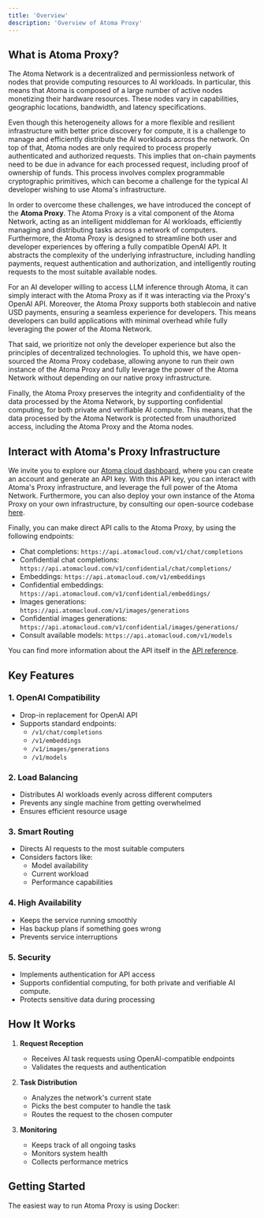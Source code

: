 ```yaml
---
title: 'Overview'
description: 'Overview of Atoma Proxy'
---
```


## What is Atoma Proxy?

The Atoma Network is a decentralized and permissionless network of nodes that provide computing resources to AI workloads. In particular, this means that Atoma is composed of a large number of active nodes
monetizing their hardware resources. These nodes vary in capabilities, geographic locations, bandwidth, and latency specifications.

Even though this heterogeneity allows for a more flexible and resilient infrastructure with better price discovery for compute, it is a challenge to manage and efficiently distribute the AI workloads across the network.
On top of that, Atoma nodes are only required to process properly authenticated and authorized requests. This implies that on-chain payments need to be due in advance for each processed request, including proof of ownership
of funds. This process involves complex programmable cryptographic primitives, which can become a challenge for the typical AI developer wishing to use Atoma's infrastructure.

In order to overcome these challenges, we have introduced the concept of the **Atoma Proxy**. The Atoma Proxy is a vital component of the Atoma Network, acting as an intelligent middleman for AI workloads, efficiently managing and distributing tasks across a network of computers.
Furthermore, the Atoma Proxy is designed to streamline both user and developer experiences by offering
a fully compatible OpenAI API. It abstracts the complexity of the underlying infrastructure, including handling payments, request authentication and authorization, and intelligently routing requests to the most suitable available nodes.

For an AI developer willing to access LLM inference through Atoma, it can simply interact with the Atoma Proxy as if it was interacting via the Proxy's OpenAI API. Moreover, the Atoma Proxy supports both stablecoin and native USD payments,
ensuring a seamless experience for developers. This means developers can build applications with minimal overhead while fully leveraging the power of the Atoma Network.

That said, we prioritize not only the developer experience but also the principles of decentralized technologies. To uphold this, we have open-sourced the Atoma Proxy codebase, allowing anyone to run their own instance of the Atoma Proxy and fully leverage the power of the Atoma Network without depending on our
native proxy infrastructure.

Finally, the Atoma Proxy preserves the integrity and confidentiality of the data processed by the Atoma Network, by supporting confidential computing, for both private and verifiable AI compute.
This means, that the data processed by the Atoma Network is protected from unauthorized access, including the Atoma Proxy and the Atoma nodes.

## Interact with Atoma's Proxy Infrastructure

We invite you to explore our [Atoma cloud dashboard](https://atomacloud.com), where you can create an account and generate an API key. With this API key, you can interact with Atoma's Proxy infrastructure, and leverage the full power of the Atoma Network.
Furthermore, you can also deploy your own instance of the Atoma Proxy on your own infrastructure, by consulting our open-source codebase [here](https://github.com/atoma-network/atoma-proxy).

Finally, you can make direct API calls to the Atoma Proxy, by using the following endpoints:

- Chat completions: `https://api.atomacloud.com/v1/chat/completions`
- Confidential chat completions: `https://api.atomacloud.com/v1/confidential/chat/completions/`
- Embeddings: `https://api.atomacloud.com/v1/embeddings`
- Confidential embeddings: `https://api.atomacloud.com/v1/confidential/embeddings/`
- Images generations: `https://api.atomacloud.com/v1/images/generations`
- Confidential images generations: `https://api.atomacloud.com/v1/confidential/images/generations/`
- Consult available models: `https://api.atomacloud.com/v1/models`

You can find more information about the API itself in the [API reference](https://docs.atoma.network/cloud-api-reference/).

## Key Features

### 1. OpenAI Compatibility
- Drop-in replacement for OpenAI API
- Supports standard endpoints:
  - `/v1/chat/completions`
  - `/v1/embeddings` 
  - `/v1/images/generations`
  - `/v1/models`

### 2. Load Balancing
- Distributes AI workloads evenly across different computers
- Prevents any single machine from getting overwhelmed
- Ensures efficient resource usage

### 3. Smart Routing
- Directs AI requests to the most suitable computers
- Considers factors like:
  - Model availability
  - Current workload
  - Performance capabilities

### 4. High Availability
- Keeps the service running smoothly
- Has backup plans if something goes wrong
- Prevents service interruptions

### 5. Security
- Implements authentication for API access
- Supports confidential computing, for both private and verifiable AI compute.
- Protects sensitive data during processing

## How It Works

1. **Request Reception**
   - Receives AI task requests using OpenAI-compatible endpoints
   - Validates the requests and authentication

2. **Task Distribution**
   - Analyzes the network's current state
   - Picks the best computer to handle the task
   - Routes the request to the chosen computer

3. **Monitoring**
   - Keeps track of all ongoing tasks
   - Monitors system health
   - Collects performance metrics

## Getting Started

The easiest way to run Atoma Proxy is using Docker:
